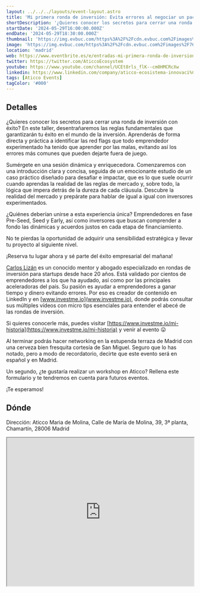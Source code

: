 ```yaml
---
layout: ../../../layouts/event-layout.astro
title: 'Mi primera ronda de inversión: Evita errores al negociar un pacto de socios'
shortDescription: '¿Quieres conocer los secretos para cerrar una ronda de inversión con éxito? En este taller, desentrañaremos las reglas fundamentales que garantizarán tu éxito en el mundo de la inversión.'
startDate: '2024-05-29T16:00:00.000Z'
endDate: '2024-05-29T18:30:00.000Z'
thumbnail: 'https://img.evbuc.com/https%3A%2F%2Fcdn.evbuc.com%2Fimages%2F760557149%2F197742947583%2F1%2Foriginal.20240506-140910?w=940&auto=format%2Ccompress&q=75&sharp=10&rect=0%2C0%2C2160%2C1080&s=71a9859ad7e7b0a03f0d41d114b92ab9'
image: 'https://img.evbuc.com/https%3A%2F%2Fcdn.evbuc.com%2Fimages%2F760557149%2F197742947583%2F1%2Foriginal.20240506-140910?w=940&auto=format%2Ccompress&q=75&sharp=10&rect=0%2C0%2C2160%2C1080&s=71a9859ad7e7b0a03f0d41d114b92ab9'
location: 'madrid'
web: https://www.eventbrite.es/e/entradas-mi-primera-ronda-de-inversion-evita-errores-al-negociar-un-pacto-de-socios-899100512837?aff=EventosWiki
twitter: https://twitter.com/AticcoEcosystem
youtube: https://www.youtube.com/channel/UCEt8rls_flK--cm0HMCRcXw
linkedin: https://www.linkedin.com/company/aticco-ecosistema-innovaci%C3%B3n/
tags: [Aticco Events]
tagColor: '#000'
---
```


## Detalles

¿Quieres conocer los secretos para cerrar una ronda de inversión con éxito? En este taller, desentrañaremos las reglas fundamentales que garantizarán tu éxito en el mundo de la inversión. Aprenderás de forma directa y práctica a identificar las red flags que todo emprendedor experimentado ha tenido que aprender por las malas, evitando así los errores más comunes que pueden dejarte fuera de juego.

Sumérgete en una sesión dinámica y enriquecedora. Comenzaremos con una introducción clara y concisa, seguida de un emocionante estudio de un caso práctico diseñado para desafiar e impactar, que es lo que suele ocurrir cuando aprendas la realidad de las reglas de mercado y, sobre todo, la lógica que impera detrás de la dureza de cada cláusula. Descubre la realidad del mercado y prepárate para hablar de igual a igual con inversores experimentados.

¿Quiénes deberían unirse a esta experiencia única? Emprendedores en fase Pre-Seed, Seed y Early, así como inversores que buscan comprender a fondo las dinámicas y acuerdos justos en cada etapa de financiamiento.

No te pierdas la oportunidad de adquirir una sensibilidad estratégica y llevar tu proyecto al siguiente nivel.

¡Reserva tu lugar ahora y sé parte del éxito empresarial del mañana!

[Carlos Lizán](http://www.linkedin.com/in/cmlizan) es un conocido mentor y abogado especializado en rondas de inversión para startups desde hace 20 años. Está validado por cientos de emprendedores a los que ha ayudado, así como por las principales aceleradoras del país. Su pasión es ayudar a emprendedores a ganar tiempo y dinero evitando errores. Por eso es creador de contenido en LinkedIn y en [www.investme.io](www.investme.io), donde podrás consultar sus múltiples vídeos con micro tips esenciales para entender el abecé de las rondas de inversión.

Si quieres conocerle más, puedes visitar [https://www.investme.io/mi-historia](https://www.investme.io/mi-historia) y venir al evento 😛

Al terminar podrás hacer networking en la estupenda terraza de Madrid con una cerveza bien fresquita cortesía de San Miguel. Seguro que lo has notado, pero a modo de recordatorio, decirte que este evento será en español y en Madrid.

Un segundo, ¿te gustaría realizar un workshop en Aticco? Rellena este formulario y te tendremos en cuenta para futuros eventos.

¡Te esperamos!

## Dónde

Dirección: Aticco Maria de Molina, Calle de María de Molina, 39, 3ª planta, Chamartín, 28006 Madrid

<iframe
  style="width: 100%; height: 400px;"
  height="400"
  allowfullscreen=""
  loading="lazy"
  referrerpolicy="no-referrer-when-downgrade"
  src="https://www.google.com/maps/embed?pb=!1m18!1m12!1m3!1d3036.695136446921!2d-3.68261268762554!3d40.4377490542394!2m3!1f0!2f0!3f0!3m2!1i1024!2i768!4f13.1!3m3!1m2!1s0xd422989c218d225%3A0x51e28d4248fb4775!2sAticco%20Maria%20De%20Molina!5e0!3m2!1ses!2ses!4v1716526257768!5m2!1ses!2ses"
  aria-label="Aticco Maria de Molina, Calle de María de Molina, 39, 3ª planta, Chamartín, 28006 Madrid"
></iframe>
